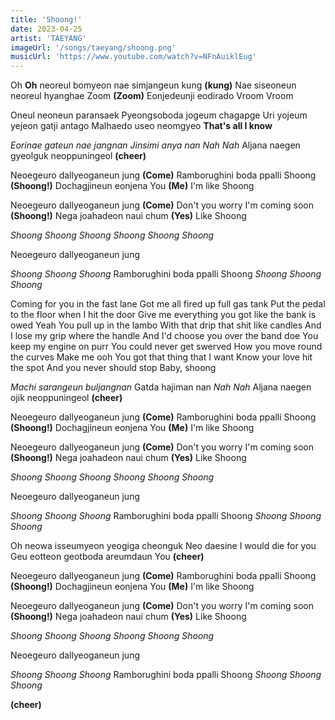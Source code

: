 ```yaml
---
title: 'Shoong!'
date: 2023-04-25
artist: 'TAEYANG'
imageUrl: '/songs/taeyang/shoong.png'
musicUrl: 'https://www.youtube.com/watch?v=NFnAuiklEug'
---
```


Oh **Oh** neoreul bomyeon nae simjangeun kung **(kung)**
Nae siseoneun neoreul hyanghae Zoom **(Zoom)**
Eonjedeunji eodirado Vroom Vroom

Oneul neoneun paransaek
Pyeongsoboda jogeum chagapge
Uri yojeum yejeon gatji antago
Malhaedo useo neomgyeo **That's all I know**

*Eorinae gateun nae jangnan*
*Jinsimi anya nan Nah Nah*
Aljana naegen gyeolguk neoppuningeol **(cheer)**

Neoegeuro dallyeoganeun jung **(Come)**
Ramborughini boda ppalli Shoong **(Shoong!)**
Dochagjineun eonjena You **(Me)**
I'm like Shoong

Neoegeuro dallyeoganeun jung **(Come)**
Don't you worry I'm coming soon **(Shoong!)**
Nega joahadeon naui chum **(Yes)**
Like Shoong

*Shoong Shoong Shoong*
*Shoong Shoong Shoong*

Neoegeuro dallyeoganeun jung

*Shoong Shoong Shoong*
Ramborughini boda ppalli Shoong
*Shoong Shoong Shoong*

Coming for you in the fast lane
Got me all fired up full gas tank
Put the pedal to the floor when I hit the door
Give me everything you got like
the bank is owed
Yeah
You pull up in the lambo
With that drip that shit like candles
And I lose my grip where the handle
And I'd choose you over the band doe
You keep my engine on purr
You could never get swerved
How you move round the curves
Make me ooh
You got that thing that I want
Know your love hit the spot
And you never should stop
Baby, shoong

*Machi sarangeun buljangnan*
Gatda hajiman nan *Nah Nah*
Aljana naegen ojik neoppuningeol **(cheer)**

Neoegeuro dallyeoganeun jung **(Come)**
Ramborughini boda ppalli Shoong **(Shoong!)**
Dochagjineun eonjena You **(Me)**
I'm like Shoong

Neoegeuro dallyeoganeun jung **(Come)**
Don't you worry I'm coming soon **(Shoong!)**
Nega joahadeon naui chum **(Yes)**
Like Shoong

*Shoong Shoong Shoong*
*Shoong Shoong Shoong*

Neoegeuro dallyeoganeun jung

*Shoong Shoong Shoong*
Ramborughini boda ppalli Shoong
*Shoong Shoong Shoong*

Oh neowa isseumyeon yeogiga cheonguk
Neo daesine I would die for you
Geu eotteon geotboda areumdaun You **(cheer)**

Neoegeuro dallyeoganeun jung **(Come)**
Ramborughini boda ppalli Shoong **(Shoong!)**
Dochagjineun eonjena You **(Me)**
I'm like Shoong

Neoegeuro dallyeoganeun jung **(Come)**
Don't you worry I'm coming soon **(Shoong!)**
Nega joahadeon naui chum **(Yes)**
Like Shoong

*Shoong Shoong Shoong*
*Shoong Shoong Shoong*

Neoegeuro dallyeoganeun jung

*Shoong Shoong Shoong*
Ramborughini boda ppalli Shoong
*Shoong Shoong Shoong*

**(cheer)**
